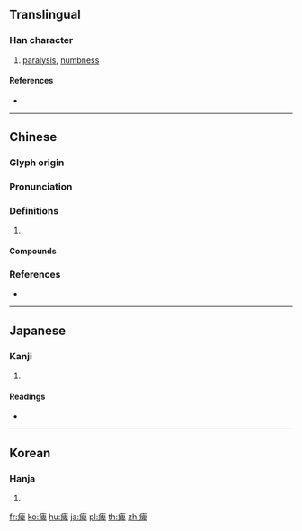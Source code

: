 {{character info/new}}
{{also|痹}}
==Translingual==

===Han character===
{{Han char|rn=104|rad=疒|as=08|sn=13|four=00146|canj=KHWJ}}

# [[paralysis]], [[numbness]]

====References====
* {{Han ref|kx=0776.111|dkj=22280|dj=1186.100|hdz=42680.050|uh=75FA|ud=30202|bh=B7F4|bd=47092}}

----

==Chinese==
{{zh-forms|s=痹|t2=痹}}

===Glyph origin===
{{Han etym}}

===Pronunciation===
{{zh-pron
|m=bì
|c=bei3,bei1
|mn=pì
|mc=y
|oc=y
|cat=
}}

===Definitions===
{{zh-hanzi}}

# {{rfdef|zh}}

====Compounds====
{{zh-der|心臟麻痺|痲痺|肌痺|肌肉麻痺|腦性麻痺|震顫麻痺|風痺|麻痺|麻痺不仁|麻痺大意}}

===References===
* {{R:yue:Hanzi}}

----

==Japanese==

===Kanji===
{{ja-kanji|grade=|rs=疒08}}

# {{defn|lang=ja|sort=疒08}}

====Readings====
* {{ja-readings|on=[[ひ]] (hi)|kun=[[しびれる]] (shibireru)|nanori=}}

----

==Korean==

===Hanja===
{{ko-hanja|hangeul=비|eumhun=|rv=bi|mr=pi|y=pi}}

# {{defn|lang=ko|sort=疒08}}

[[fr:痺]]
[[ko:痺]]
[[hu:痺]]
[[ja:痺]]
[[pl:痺]]
[[th:痺]]
[[zh:痺]]